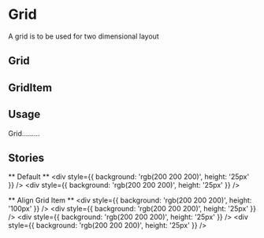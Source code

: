 

<Meta title="Layout/Grid" component={Grid} />

# Grid

A grid is to be used for two dimensional layout

## Grid

<Props of={Grid} />

## GridItem

<Props of={GridItem} />


## Usage

Grid.........

## Stories

** Default **
<Preview>
	<Story name="Default">
		<Grid>
			<GridItem desktop="span 6">
				<div style={{ background: 'rgb(200 200 200)', height: '25px' }} />
			</GridItem>
			<GridItem desktop="span 6">
				<div style={{ background: 'rgb(200 200 200)', height: '25px' }} />
			</GridItem>
		</Grid>
	</Story>
</Preview>

** Align Grid Item **
<Preview>
	<Story name="Align Grid Item">
		<Grid>
			<GridItem desktop="span 3">
				<div style={{ background: 'rgb(200 200 200)', height: '100px' }} />
			</GridItem>
			<GridItem desktop="span 3" alignment="start">
				<div style={{ background: 'rgb(200 200 200)', height: '25px' }} />
			</GridItem>
			<GridItem desktop="span 3" alignment="center">
				<div style={{ background: 'rgb(200 200 200)', height: '25px' }} />
			</GridItem>
			<GridItem desktop="span 3" alignment="end">
				<div style={{ background: 'rgb(200 200 200)', height: '25px' }} />
			</GridItem>
		</Grid>
	</Story>
</Preview>
